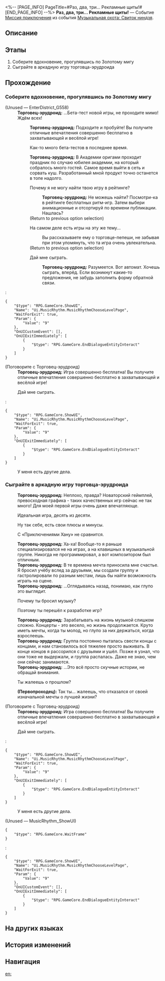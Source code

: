 <%-- [PAGE_INFO]
PageTitle=#Раз, два, три... Рекламные щиты!#
[END_PAGE_INFO] --%>
{{Дополнить|Диалоги.}}
{{Миссия Инфобокс
|id              = 8026118
|Название        = 
|Изображение     = Миссия Раз, два, три... Рекламные щиты!.png
|Тип             = Миссия приключения
|Событие         = Музыкальная охота: Свиток ниндзя
|Глава           = Музыкальная охота: Свиток ниндзя
|Условия         = 
|Персонажи       = Первопроходец; Торговец-эрудроид
|СтартЛокация    = [[Пенакония]] — [[Золотой миг]]
|Мир             = Пенакония
|Предыдущая      = 
|Следующая       = 
|Награды         = Кредиты*5 000
}}
'''Раз, два, три... Рекламные щиты!''' — Событие [[Миссия приключения]] из события [[Музыкальная охота: Свиток ниндзя]].

==Описание==
{{Описание|<!--официальное описание из Перекрёстка судеб-->}}

==Этапы==
# Соберите вдохновение, прогулявшись по Золотому мигу
# Сыграйте в аркадную игру торговца-эрудроида

==Прохождение==
{{Дополнить}}
===Соберите вдохновение, прогулявшись по Золотому мигу===
{{Описание миссии|тип=Миссия приключения|локация=Золотой миг|Вы стали менеджером группы, выступающей на Вечере музыки. Ваша группа должна устроить три выступления на сцене в центре кампуса.<br />Прогуляйтесь по Золотому мигу, чтобы помочь Раппе собрать вдохновение.}}
{{Диалог Начало}}

;(Unused &mdash; EnterDistrict_G558)
:'''Торговец-эрудроид:''' ...Бета-тест новой игры, не проходите мимо! Ждём всех!
::'''Торговец-эрудроид:''' Подходите и пробуйте! Вы получите отличные впечатления совершенно бесплатно в захватывающей и весёлой игре!
::{{Диалог|Стрелка}} Как-то много бета-тестов в последнее время.
::'''Торговец-эрудроид:''' В Академии оригами проходит праздник по случаю юбилея академии, на который собралось много гостей. Самое время выйти в сеть и сорвать куш. Разработанный мной продукт точно останется в топе надолго.
::{{tx}}
::{{Диалог|Разговор}} Почему я не могу найти твою игру в рейтинге?
:::'''Торговец-эрудроид:''' Не можешь найти? Посмотри-ка в рейтинге бесплатных ритм-игр. Затем выбери анимационные и отсортируй по времени публикации. Нашлась?
:::{{tx}}
::;(Return to previous option selection)
::{{Диалог|Разговор}} На самом деле есть игры на эту же тему...
:::Вы рассказываете ему о торговце-пепеши, не забывая при этом упомянуть, что та игра очень увлекательна.
:::{{tx}}
::;(Return to previous option selection)
::{{Диалог|Стрелка}} Дай мне сыграть.
:::'''Торговец-эрудроид:''' Разумеется. Вот автомат. Хочешь сыграть, вперёд. Если возникнут какие-то предложения, не забудь заполнить форму обратной связи.
:::{{tx}}
:<pre>{
	"$type": "RPG.GameCore.ShowUI",
	"Name": "Ui.MusicRhythm.MusicRhythmChooseLevelPage",
	"WaitForExit": true,
	"Param": {
		"Value": "9"
	},
	"OnUICustomEvent": [],
	"OnUIExitImmediately": [
		{
			"$type": "RPG.GameCore.EndDialogueEntityInteract"
		}
	]
}</pre>


;(Поговорите с Торговец-эрудроид)
:'''Торговец-эрудроид:''' Игра совершенно бесплатна! Вы получите отличные впечатления совершенно бесплатно в захватывающей и весёлой игре!
:{{Диалог|Журнал путешествий}} Дай мне сыграть.
:<pre>{
	"$type": "RPG.GameCore.ShowUI",
	"Name": "Ui.MusicRhythm.MusicRhythmChooseLevelPage",
	"WaitForExit": true,
	"Param": {
		"Value": "9"
	},
	"OnUIExitImmediately": [
		{
			"$type": "RPG.GameCore.EndDialogueEntityInteract"
		}
	]
}</pre>
:{{Диалог|Выход}} У меня есть другие дела.
{{Диалог Конец}}

===Сыграйте в аркадную игру торговца-эрудроида===
{{Описание миссии|тип=Миссия приключения|локация=Золотой миг|Вы стали менеджером группы, выступающей на Вечере музыки. Ваша группа должна устроить три выступления на сцене в центре кампуса.<br />Вы раздобыли запись бита рекламных щитов. Помогите Раппе собрать вдохновение.}}
{{Диалог Начало}}
:{{tx}}
:'''Торговец-эрудроид:''' Неплохо, правда? Новаторский геймплей, превосходная графика - таких качественных игр сейчас не так много! Для моей первой игры очень даже впечатляюще.
:{{Диалог|Стрелка}} Идеальная игра, десять из десяти.
:{{Диалог|Стрелка}} Ну так себе, есть свои плюсы и минусы.
:{{Диалог|Стрелка}} С «Приключениями Хану» не сравнится.
:'''Торговец-эрудроид:''' Ха-ха! Вообще-то я раньше специализировался не на играх, а на клавишных в музыкальной группе. Никогда не программировал, а вот композитором был отличным.
:'''Торговец-эрудроид:''' В те времена мечта приносила мне счастье. Я бросил учёбу вслед за друзьями, мы создали группу и гастролировали по разным местам, лишь бы найти возможность играть на сцене.
:'''Торговец-эрудроид:''' ...Оглядываясь назад, понимаю, как глупо это выглядит.
:{{Диалог|Стрелка}} Почему ты бросил музыку?
:{{Диалог|Стрелка}} Поэтому ты перешёл к разработке игр?
:'''Торговец-эрудроид:''' Зарабатывать на жизнь музыкой слишком сложно. Концерты - это весело, но жизнь продолжается. Круто иметь мечты, когда ты молод, но глупо за них держаться, когда взрослеешь.
:'''Торговец-эрудроид:''' Группа постоянно пыталась свести концы с концами, и нам становилось всё тяжелее просто выживать. В конце концов я рассорился с друзьями и ушёл. Позже я узнал, что они тоже не выдержали, и группа распалась. Даже не знаю, чем они сейчас занимаются.
:'''Торговец-эрудроид:''' ...Это всё просто скучные истории, не обращай внимания.
:{{Диалог|Стрелка}} Ты жалеешь о прошлом?
:'''(Первопроходец):''' Так ты... жалеешь, что отказался от своей изначальной мечты о лучшей жизни?
:{{tx}}
:{{tx}}

;(Поговорите с Торговец-эрудроид)
:'''Торговец-эрудроид:''' Игра совершенно бесплатна! Вы получите отличные впечатления совершенно бесплатно в захватывающей и весёлой игре!
:{{Диалог|Журнал путешествий}} Дай мне сыграть.
:<pre>{
	"$type": "RPG.GameCore.ShowUI",
	"Name": "Ui.MusicRhythm.MusicRhythmChooseLevelPage",
	"WaitForExit": true,
	"Param": {
		"Value": "9"
	},
	"OnUIExitImmediately": [
		{
			"$type": "RPG.GameCore.EndDialogueEntityInteract"
		}
	]
}</pre>
:{{Диалог|Выход}} У меня есть другие дела.

;(Unused &mdash; MusicRhythm_ShowUI)
<pre>{
	"$type": "RPG.GameCore.WaitFrame"
}</pre>
:<pre>{
	"$type": "RPG.GameCore.ShowUI",
	"Name": "Ui.MusicRhythm.MusicRhythmChooseLevelPage",
	"WaitForExit": true,
	"Param": {
		"Value": "9"
	},
	"OnUICustomEvent": [],
	"OnUIExitImmediately": [
		{
			"$type": "RPG.GameCore.EndDialogueEntityInteract"
		}
	]
}</pre>
{{Диалог Конец}}

==На других языках==
{{На других языках
|en   = One, Two, Three... Billboards!
|zhs  = 一、二、三…广告牌！
|zht  = 一、二、三……看板！
|ja   = 看板さんが転んだ
|ko   = 1, 2, 3… 광고판!
|es   = Un, dos, tres... ¡Anuncio!
|fr   = Un, deux, trois... Panneau&nbsp;!
|ru   = Раз, два, три... Рекламные щиты!
|th   = หนึ่ง สอง สาม...ป้ายโฆษณา!
|vi   = 1, 2, 3... Bảng Quảng Cáo!
|de   = Eins, zwei, drei ... Werbetafel!
|id   = Satu, Dua, Tiga ... Papan Iklan!
|pt   = Um, Dois, Três... Painéis Publicitários!
}}

==История изменений==
{{История изменений|3.5}}

==Навигация==
{{Миссия приключения Навбокс|Глава }}

[[en:]]
